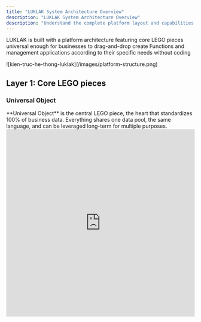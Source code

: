 ```yaml
---
title: "LUKLAK System Architecture Overview"
description: "LUKLAK System Architecture Overview"
description: "Understand the complete platform layout and capabilities in 5 minutes"
---
```



LUKLAK is built with a platform architecture featuring core LEGO pieces universal enough for businesses to drag-and-drop create Functions and management applications according to their specific needs without coding

<Frame caption="LUKLAK system architecture, from raw materials, design to usage">
  ![kien-truc-he-thong-luklak](/images/platform-structure.png)
</Frame>

## Layer 1: Core LEGO pieces

### Universal Object

<Tip>
  <Icon icon="cube" iconType="duotone" color="#358AFF" /> **Universal Object** is the central LEGO piece, the heart that standardizes 100% of business data. Everything shares one data pool, the same language, and can be leveraged long-term for multiple purposes.
</Tip>

<iframe src="https://www.guidejar.com/embed/3tfJg2mj2HIHiEmYA5A8?type=1&controls=on" width="100%" height="500px" allowfullscreen="true" frameborder="0" />

<Note>
  Each Object always comes with 2 organic halves

  <CardGroup cols={2}>
    <Card title="Data screen" icon="pen-field" iconType="duotone" color="#358AFF">
      - **Data fields & Screens:** Data fields created by users to meet the information storage needs of that Object type. Data fields are arranged and displayed in a Screen to be assigned to an Object type.
    </Card>
    <Card title="Workflow" icon="arrow-progress" iconType="duotone" color="#358AFF">
      - **Process flow:** includes Statuses and Transitions between those statuses, visually representing how the process flow of that Object type unfolds.
    </Card>
  </CardGroup>
</Note>

### Data screen

### Workflow

### Object Connection

### Universal Automation

### Workviews

### Permission scheme

### Notification scheme

### User, Group, Role

### Business Privilege

### Item access

## Layer 2: Function design

### Function - Logic packaging

### Function access - Function permissions

## Layer 3: Work usage & communication

### Unified Organization - Shared organization

### Workspace - Dynamic offices

### Personal Home - Personal page

---

## keywords: ['Object', 'no-code flexibility']